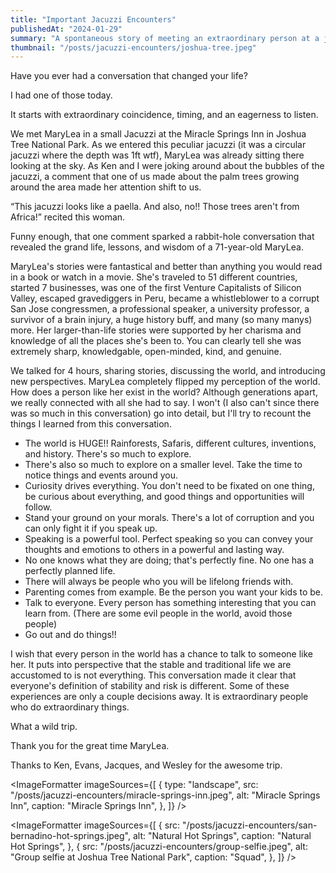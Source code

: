 ```yaml
---
title: "Important Jacuzzi Encounters"
publishedAt: "2024-01-29"
summary: "A spontaneous story of meeting an extraordinary person at a jacuzzi."
thumbnail: "/posts/jacuzzi-encounters/joshua-tree.jpeg"
---
```


<HeroImage
  src="/posts/jacuzzi-encounters/joshua-tree.jpeg"
  alt="Joshua Tree"
  caption="Joshua Tree National Park"
/>

Have you ever had a conversation that changed your life?

I had one of those today.

It starts with extraordinary coincidence, timing, and an eagerness to listen.

We met MaryLea in a small Jacuzzi at the Miracle Springs Inn in Joshua Tree National Park. As we entered this peculiar jacuzzi (it was a circular jacuzzi where the depth was 1ft wtf), MaryLea was already sitting there looking at the sky. As Ken and I were joking around about the bubbles of the jacuzzi, a comment that one of us made about the palm trees growing around the area made her attention shift to us.

“This jacuzzi looks like a paella. And also, no!! Those trees aren't from Africa!” recited this woman.

Funny enough, that one comment sparked a rabbit-hole conversation that revealed the grand life, lessons, and wisdom of a 71-year-old MaryLea.

MaryLea's stories were fantastical and better than anything you would read in a book or watch in a movie. She's traveled to 51 different countries, started 7 businesses, was one of the first Venture Capitalists of Silicon Valley, escaped gravediggers in Peru, became a whistleblower to a corrupt San Jose congressmen, a professional speaker, a university professor, a survivor of a brain injury, a huge history buff, and many (so many manys) more. Her larger-than-life stories were supported by her charisma and knowledge of all the places she's been to. You can clearly tell she was extremely sharp, knowledgable, open-minded, kind, and genuine.

We talked for 4 hours, sharing stories, discussing the world, and introducing new perspectives. MaryLea completely flipped my perception of the world. How does a person like her exist in the world? Although generations apart, we really connected with all she had to say. I won't (I also can't since there was so much in this conversation) go into detail, but I'll try to recount the things I learned from this conversation.

- The world is HUGE!! Rainforests, Safaris, different cultures, inventions, and history. There's so much to explore.
- There's also so much to explore on a smaller level. Take the time to notice things and events around you.
- Curiosity drives everything. You don't need to be fixated on one thing, be curious about everything, and good things and opportunities will follow.
- Stand your ground on your morals. There's a lot of corruption and you can only fight it if you speak up.
- Speaking is a powerful tool. Perfect speaking so you can convey your thoughts and emotions to others in a powerful and lasting way.
- No one knows what they are doing; that's perfectly fine. No one has a perfectly planned life.
- There will always be people who you will be lifelong friends with.
- Parenting comes from example. Be the person you want your kids to be.
- Talk to everyone. Every person has something interesting that you can learn from. (There are some evil people in the world, avoid those people)
- Go out and do things!!

I wish that every person in the world has a chance to talk to someone like her. It puts into perspective that the stable and traditional life we are accustomed to is not everything. This conversation made it clear that everyone's definition of stability and risk is different. Some of these experiences are only a couple decisions away. It is extraordinary people who do extraordinary things.

What a wild trip.

Thank you for the great time MaryLea.

Thanks to Ken, Evans, Jacques, and Wesley for the awesome trip.

<ImageFormatter
  imageSources={[
    {
      type: "landscape",
      src: "/posts/jacuzzi-encounters/miracle-springs-inn.jpeg",
      alt: "Miracle Springs Inn",
      caption: "Miracle Springs Inn",
    },
  ]}
/>

<ImageFormatter
  imageSources={[
    {
      src: "/posts/jacuzzi-encounters/san-bernadino-hot-springs.jpeg",
      alt: "Natural Hot Springs",
      caption: "Natural Hot Springs",
    },
    {
      src: "/posts/jacuzzi-encounters/group-selfie.jpeg",
      alt: "Group selfie at Joshua Tree National Park",
      caption: "Squad",
    },
  ]}
/>
